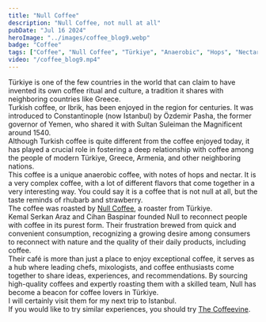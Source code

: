 ```yaml
---
title: "Null Coffee"
description: "Null Coffee, not null at all"
pubDate: "Jul 16 2024"
heroImage: "../images/coffee_blog9.webp"
badge: "Coffee"
tags: ["Coffee", "Null Coffee", "Türkiye", "Anaerobic", "Hops", "Nectar", "Complex"]
video: "/coffee_blog9.mp4"
---
```


Türkiye is one of the few countries in the world that can claim to have invented its own coffee ritual and culture, a tradition it shares with neighboring countries like Greece.
<br />
Turkish coffee, or Ibrik, has been enjoyed in the region for centuries. It was introduced to Constantinople (now Istanbul) by Özdemir Pasha, the former governor of Yemen, who shared it with Sultan Suleiman the Magnificent around 1540.
<br />
Although Turkish coffee is quite different from the coffee enjoyed today, it has played a crucial role in fostering a deep relationship with coffee among the people of modern Türkiye, Greece, Armenia, and other neighboring nations.
<br />
This coffee is a unique anaerobic coffee, with notes of hops and nectar. It is a very complex coffee, with a lot of different flavors that come together in a very interesting way.
You could say it is a coffee that is not null at all, but the taste reminds of rhubarb and strawberry.
<br />
The coffee was roasted by [Null Coffee](https://null.coffee), a roaster from Türkiye.
<br />
Kemal Serkan Araz and Cihan Baspinar founded Null to reconnect people with coffee in its purest form.
Their frustration brewed from quick and convenient consumption, recognizing a growing desire among consumers to reconnect with nature and the quality of their daily products, including coffee.
<br />
Their café is more than just a place to enjoy exceptional coffee, it serves as a hub where leading chefs, mixologists, and coffee enthusiasts come together to share ideas, experiences, and recommendations. By sourcing high-quality coffees and expertly roasting them with a skilled team, Null has become a beacon for coffee lovers in Türkiye.
<br />
I will certainly visit them for my next trip to Istanbul.
<br />
If you would like to try similar experiences, you should try [The Coffeevine](https://thecoffeevine.com/).
